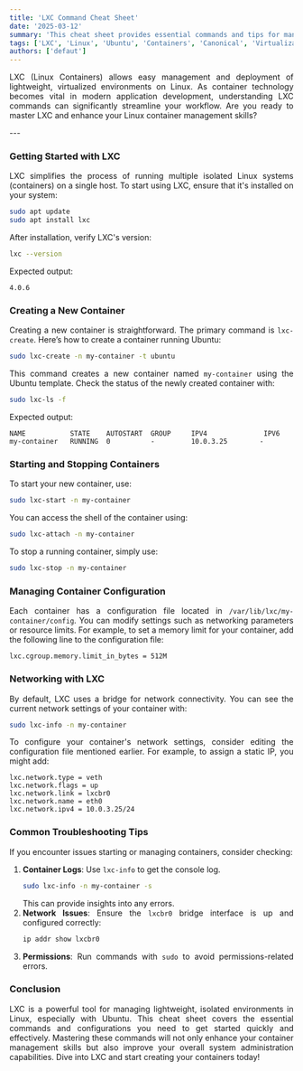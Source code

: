 ```yaml
---
title: 'LXC Command Cheat Sheet'
date: '2025-03-12'
summary: 'This cheat sheet provides essential commands and tips for managing LXC containers on Linux, focusing on Ubuntu and Canonical's offerings.'
tags: ['LXC', 'Linux', 'Ubuntu', 'Containers', 'Canonical', 'Virtualization', 'Command Line']
authors: ['defaut']
---
```


<div align="justify">

LXC (Linux Containers) allows easy management and deployment of lightweight, virtualized environments on Linux. As container technology becomes vital in modern application development, understanding LXC commands can significantly streamline your workflow. Are you ready to master LXC and enhance your Linux container management skills?

</div>
---

<div align="justify">

### Getting Started with LXC
LXC simplifies the process of running multiple isolated Linux systems (containers) on a single host. To start using LXC, ensure that it's installed on your system:

```bash
sudo apt update
sudo apt install lxc
```

After installation, verify LXC's version:

```bash
lxc --version
```
Expected output:
```plaintext
4.0.6
```

### Creating a New Container
Creating a new container is straightforward. The primary command is `lxc-create`. Here’s how to create a container running Ubuntu:

```bash
sudo lxc-create -n my-container -t ubuntu
```

This command creates a new container named `my-container` using the Ubuntu template. Check the status of the newly created container with:

```bash
sudo lxc-ls -f
```
Expected output:
```plaintext
NAME           STATE    AUTOSTART  GROUP     IPV4              IPV6
my-container   RUNNING  0          -         10.0.3.25        -
```

### Starting and Stopping Containers
To start your new container, use:

```bash
sudo lxc-start -n my-container
```

You can access the shell of the container using:

```bash
sudo lxc-attach -n my-container
```

To stop a running container, simply use:

```bash
sudo lxc-stop -n my-container
```

### Managing Container Configuration
Each container has a configuration file located in `/var/lib/lxc/my-container/config`. You can modify settings such as networking parameters or resource limits. For example, to set a memory limit for your container, add the following line to the configuration file:

```plaintext
lxc.cgroup.memory.limit_in_bytes = 512M
```

### Networking with LXC
By default, LXC uses a bridge for network connectivity. You can see the current network settings of your container with:

```bash
sudo lxc-info -n my-container
```

To configure your container's network settings, consider editing the configuration file mentioned earlier. For example, to assign a static IP, you might add:

```plaintext
lxc.network.type = veth
lxc.network.flags = up
lxc.network.link = lxcbr0
lxc.network.name = eth0
lxc.network.ipv4 = 10.0.3.25/24
```

### Common Troubleshooting Tips
If you encounter issues starting or managing containers, consider checking:
1. **Container Logs**: 
   Use `lxc-info` to get the console log.
   ```bash
   sudo lxc-info -n my-container -s
   ```
   This can provide insights into any errors.
2. **Network Issues**: 
   Ensure the `lxcbr0` bridge interface is up and configured correctly:
   ```bash
   ip addr show lxcbr0
   ```
3. **Permissions**: 
   Run commands with `sudo` to avoid permissions-related errors.

### Conclusion
LXC is a powerful tool for managing lightweight, isolated environments in Linux, especially with Ubuntu. This cheat sheet covers the essential commands and configurations you need to get started quickly and effectively. Mastering these commands will not only enhance your container management skills but also improve your overall system administration capabilities. Dive into LXC and start creating your containers today!

</div>
